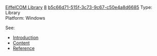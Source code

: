 [[Property:title|EiffelCOM Library]]
[[Property:weight|8]]
[[Property:uuid|b5c66d71-515f-3c73-9c67-c50e4a8d6685]]
Type: Library <br/>
Platform: Windows <br/>


See: 
*  [[EiffelCOM Introduction|Introduction]]  
*  [[EiffelCOM Content|Content]]  
*  [[ref:libraries/com/reference/index|Reference]]  

{{seealso| '''See Also''' <br/>
[[EiffelCOM|The Component Object Model]]  <br/>
[[EiffelCOM Wizard|EiffelCOM wizard]]  }}





